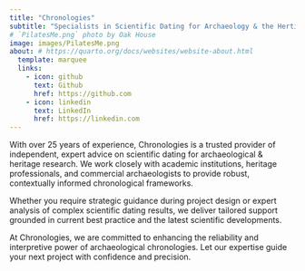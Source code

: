 ```yaml
---
title: "Chronologies"
subtitle: "Specialists in Scientific Dating for Archaeology & the Hertiage Sector"
# `PilatesMe.png` photo by Oak House
image: images/PilatesMe.png
about: # https://quarto.org/docs/websites/website-about.html
  template: marquee
  links:
    - icon: github
      text: Github
      href: https://github.com
    - icon: linkedin
      text: LinkedIn
      href: https://linkedin.com
---
```

With over 25 years of experience, Chronologies is a trusted provider of independent, expert advice on scientific dating for archaeological & heritage research. We work closely with academic institutions, heritage professionals, and commercial archaeologists to provide robust, contextually informed chronological frameworks.

Whether you require strategic guidance during project design or expert analysis of complex scientific dating results, we deliver tailored support grounded in current best practice and the latest scientific developments.

At Chronologies, we are committed to enhancing the reliability and interpretive power of archaeological chronologies. Let our expertise guide your next project with confidence and precision.